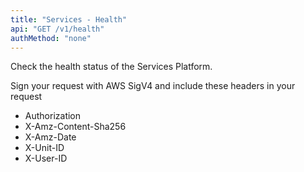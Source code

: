 ```yaml
---
title: "Services - Health"
api: "GET /v1/health"
authMethod: "none"
---
```


Check the health status of the Services Platform.

<Note>
  Sign your request with AWS SigV4 and include these headers in your request

  - Authorization
  - X-Amz-Content-Sha256
  - X-Amz-Date
  - X-Unit-ID
  - X-User-ID
</Note>